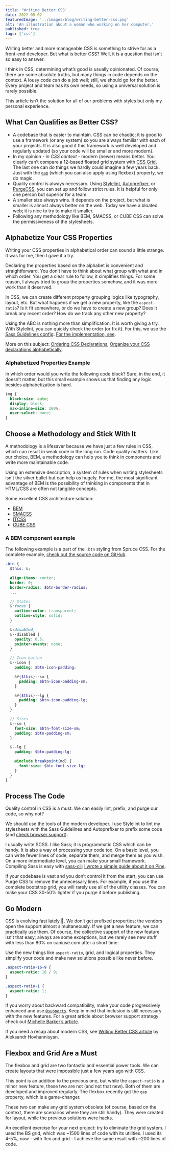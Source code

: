 ```yaml
---
title: 'Writing Better CSS'
date: 2022-05-02
featuredImage: '../images/blog/writing-better-css.png'
alt: 'An illustration about a woman who working on her computer.'
published: true
tags: ['css']
---
```


<p className="lead">Writing better and more manageable CSS is something to strive for as a front-end developer. But what is better CSS? Well, it is a question that isn’t so easy to answer.</p>

I think in CSS, determining what’s good is usually opinionated. Of course, there are some absolute truths, but many things in code depends on the context. A lousy code can do a job well; still, we should go for the better. Every project and team has its own needs, so using a universal solution is rarely possible.

<Notification type="info">This article isn’t the solution for all of our problems with styles but only my personal experience.</Notification>

## What Can Qualifies as Better CSS?

- A codebase that is easier to maintain. CSS can be chaotic; it is good to use a framework (or any system) so you are always familiar with each of your projects. It is also good if this framework is well developed and regularly updated (so your code will be smaller and more modern).
- In my opinion - *in CSS context* - modern (newer) means better. You clearly can’t compare a 12-based floated grid system with [CSS Grid](https://developer.mozilla.org/en-US/docs/Web/CSS/CSS_Grid_Layout). The last one can do things we hardly could imagine a few years back. Just with the <code>[gap](https://developer.mozilla.org/en-US/docs/Web/CSS/gap)</code> (which you can also apply using flexbox) property, we do magic.
- Quality control is always necessary. Using [Stylelint](https://stylelint.io/), [Autoprefixer](https://autoprefixer.github.io/), or [PurgeCSS](https://purgecss.com/), you can set up and follow strict rules. It is helpful for only one person but superior for a team.
- A smaller size always wins. It depends on the project, but what is smaller is almost always better on the web. Today we have a bloated web; it is nice to try to make it smaller.
- Following any methodology like BEM, SMACSS, or CUBE CSS can solve the permissiveness of the stylesheets.

## Alphabetize Your CSS Properties

Writing your CSS properties in alphabetical order can sound a little strange. It was for me, then I gave it a try.

Declaring the properties based on the alphabet is convenient and straightforward. You don’t have to think about what group with what and in which order. You get a clear rule to follow, it simplifies things. For some reason, I always tried to group the properties somehow, and it was more work than it deserved.

In CSS, we can create different property grouping logics like typography, layout, etc. But what happens if we get a new property, like the `aspect-ratio`? Is it fit somewhere, or do we have to create a new group? Does it break any recent order? How do we track any other new property?

Using the ABC is nothing more than simplification. It is worth giving a try. With Stylelint, you can quickly check the order (or fix it). For this, we use the [Sass Guidelines config](https://www.npmjs.com/package/stylelint-config-sass-guidelines). [For the implementation, see](https://github.com/conedevelopment/sprucecss/blob/main/.stylelintrc.json).

<Notification type="info">More on this subject: <a href="https://blog.jim-nielsen.com/2022/ordering-css-delcarations/">Ordering CSS Declarations</a>, <a href="https://ericwbailey.design/writing/organize-your-css-declarations-alphabetically/">Organize your CSS declarations alphabetically</a>.</Notification>

### Alphabetized Properties Example

In which order would you write the following code block? Sure, in the end, it doesn’t matter, but this small example shows us that finding any logic besides alphabetization is hard.

```scss
img {
  block-size: auto;
  display: block;
  max-inline-size: 100%;
  user-select: none;
}
```

## Choose a Methodology and Stick With It

A methodology is a lifesaver because we have just a few rules in CSS, which can result in weak code in the long run. Code quality matters. Like our choice, BEM, a methodology can help you to think in components and write more maintainable code.

Using an extensive description, a system of rules when writing stylesheets isn’t the silver bullet but can help us hugely. For me, the most significant advantage of BEM is the possibility of thinking in components that in HTML/CSS are often not tangible concepts.

Some excellent CSS architecture solution:
- [BEM](http://smacss.com/)
- [SMACSS](http://smacss.com/)
- [ITCSS](https://www.xfive.co/blog/itcss-scalable-maintainable-css-architecture/)
- [CUBE CSS](https://cube.fyi/)

### A BEM component example

The following example is a part of the `.btn` styling from Spruce CSS. For the complete example, [check out the source code on GitHub](https://github.com/conedevelopment/sprucecss/blob/main/scss/form/_button.scss).

```scss
.btn {
  $this: &;

  align-items: center;
  border: 0;
  border-radius: $btn-border-radius;
  ...

  // States
  &:focus {
    outline-color: transparent;
    outline-style: solid;
  }

  &:disabled,
  &--disabled {
    opacity: 0.5;
    pointer-events: none;
  }

  // Icon button
  &--icon {
    padding: $btn-icon-padding;

    &#{$this}--sm {
      padding: $btn-icon-padding-sm;
    }

    &#{$this}--lg {
      padding: $btn-icon-padding-lg;
    }
  }

  // Sizes
  &--sm {
    font-size: $btn-font-size-sm;
    padding: $btn-padding-sm;
  }

  &--lg {
    padding: $btn-padding-lg;

    @include breakpoint(md) {
      font-size: $btn-font-size-lg;
    }
  }
}
```

## Process The Code

Quality control in CSS is a must. We can easily lint, prefix, and purge our code, so why not?

We should use the tools of the modern developer. I use Stylelint to lint my stylesheets with the Sass Guidelines and Autoprefixer to prefix some code (and [check browser support](https://github.com/browserslist/browserslist#best-practices)).

I usually write SCSS. I like Sass; it is programmatic CSS which can be handy. It is also a way of processing your code too. On a basic level, you can write fewer lines of code, separate them, and merge them as you wish. On a more intermediate level, you can make your small framework. Compiling Sass is easy with [sass-cli](https://sass-lang.com/documentation/cli/dart-sass); [I wrote a simple guide about it on Pine](https://pineco.de/the-simplest-sass-compile-setup/).

If your codebase is vast and you don’t control it from the start, you can use Purge CSS to remove the unnecessary lines. For example, if you use the complete bootstrap grid, you will rarely use all of the utility classes. You can make your CSS 30-50% lighter if you purge it before publishing.

## Go Modern

CSS is evolving fast lately 🥳. We don’t get prefixed properties; the vendors open the support almost simultaneously. If we get a new feature, we can practically use them. Of course, the collective support of the new feature isn’t that easy; always are some exceptions, but we rarely see new stuff with less than 80% on caniuse.com after a short time.

Use the new things like `aspect-ratio`, grid, and logical properties. They simplify your code and make new solutions possible like never before.

```scss
.aspect-ratio-16-9 {
  aspect-ratio: 16 / 9;
}

.aspect-ratio-1 {
  aspect-ratio: 1;
}
```

If you worry about backward compatibility, make your code progressively enhanced and use <code>[@supports](https://developer.mozilla.org/en-US/docs/Web/CSS/@supports)</code>. Keep in mind that inclusion is still necessary with the new features. For a great article about browser support strategy check out [Michelle Barker’s article](https://css-irl.info/my-browser-support-strategy/).

If you need a recap about modern CSS, see [Writing Better CSS article](https://www.aleksandrhovhannisyan.com/blog/writing-better-css/) by Aleksandr Hovhannisyan.

## Flexbox and Grid Are a Must

The flexbox and grid are two fantastic and essential power tools. We can create layouts that were impossible just a few years ago with CSS.

This point is an addition to the previous one, but while the `aspect-ratio` is a minor new feature, these two are not (and not that new). Both of them are developed and improved regularly. The flexbox recently got the `gap` property, which is a game-changer.

These two can make any grid system obsolete (of course, based on the context, there are scenarios where they are still handy). They were created for layout, while the previous solutions were hacks.

<Notification type="info">An excellent exercise for your next project: try to eliminate the grid system. I used the BS grid, which was ~1500 lines of code with its utilities. I used its 4-5%, now - with flex and grid - I achieve the same result with ~200 lines of code.</Notification>
